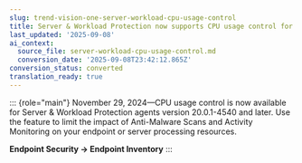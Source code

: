 ```yaml
---
slug: trend-vision-one-server-workload-cpu-usage-control
title: Server & Workload Protection now supports CPU usage control for Linux agents
last_updated: '2025-09-08'
ai_context:
  source_file: server-workload-cpu-usage-control.md
  conversion_date: '2025-09-08T23:42:12.865Z'
conversion_status: converted
translation_ready: true
---
```


::: {role="main"}
November 29, 2024—CPU usage control is now available for Server & Workload Protection agents version 20.0.1-4540 and later. Use the feature to limit the impact of Anti-Malware Scans and Activity Monitoring on your endpoint or server processing resources.

**Endpoint Security → Endpoint Inventory**
:::
